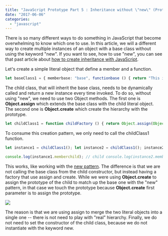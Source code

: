 ```yaml
---
title: "JavaScript Prototype Part 5 : Inheritance without \"new\" (Prototypal Approach)"
date: "2017-06-06"
categories: 
  - "javascript"
---
```


There is so many different ways to do something in JavaScript that become overwhelming to know which one to use. In this article, we will a different way to create multiple instances of an object with a base class without using the keyword "new". If you want to see, how to use "new", you can see that past article about [how to create inheritance with JavaScript](./javascript-prototype-part-2-inheritance).

Let's create a simple literal object that define a member and a function.

```typescript
let baseClass1 = { memberbase: "base", functionbase () { return "This is memberbase value ("+this.memberbase+") with access to the child value ("+this.memberchild+")"; } }; 
``` 


The child class, that will inherit the base class, needs to be dynamically called and return a new instance every time invoked. To do so, without using "new", we need to use two Object methods. The first one is **Object.assign** which extends the base class with the child literal object. The second one is **Object.create** which create the hierarchy with the prototype.

```typescript
let childClass1 = function childFactory () { return Object.assign(Object.create(baseClass1), { memberchild:"child" }); }; 
``` 


To consume this creation pattern, we only need to call the childClass1 function.

```typescript
let instance1 = childClass1(); let instance2 = childClass1(); instance2.memberchild="child 2";

console.log(instance1.memberchild); // child console.log(instance2.memberchild); // child 2 console.log(instance1.functionbase()); // This is memberbase value (base) with access to the child value (child) console.log(instance2.functionbase()); // This is memberbase value (base) with access to the child value (child 2) 
``` 


This works, like working with the [new pattern](./javascript-prototype-part-2-inheritance). The difference is that we are not calling the base class from the child constructor, but instead having a factory that use assign and create. While we were using **Object.create** to assign the prototype of the child to match up the base one with the "new" pattern, in that case we touch the prototype because **Object.create** first parameter is to assign the prototype.

![](images/JavaScriptPrototypeInheritanceNoNew.jpg)

The reason is that we are using assign to merge the two literal objects into a single one -- there is not need to play with "real" hierarchy. Finally, we do not need to set the constructor of the child class, because we do not instantiate with the keyword new.
